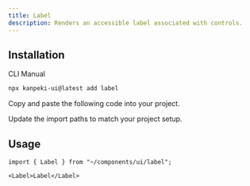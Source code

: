 ---
title: Label
description: Renders an accessible label associated with controls.
---

<ComponentPreview name="label-demo" />

## Installation

<TabsRoot defaultValue="cli">

<TabsList>
  <TabsTrigger value="cli">CLI</TabsTrigger>
  <TabsTrigger value="manual">Manual</TabsTrigger>
</TabsList>
<TabsContent value="cli">

```bash
npx kanpeki-ui@latest add label
```

</TabsContent>

<TabsContent value="manual">

<Steps>

<Step>Copy and paste the following code into your project.</Step>

<ComponentSource name="label" />

<Step>Update the import paths to match your project setup.</Step>

</Steps>

</TabsContent>

</TabsRoot>

## Usage

```tsx
import { Label } from "~/components/ui/label";
```

```tsx
<Label>Label</Label>
```
